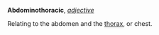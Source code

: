 '''Abdominothoracic''', ''[[adjective (part of speech)|adjective]]''

Relating to the abdomen and the [[thorax]], or chest.